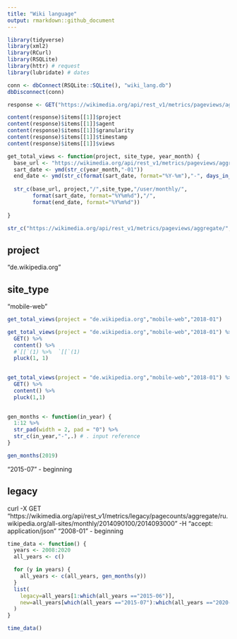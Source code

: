 ```yaml
---
title: "Wiki language"
output: rmarkdown::github_document
---
```



```r
library(tidyverse)
library(xml2)
library(RCurl)
library(RSQLite)
library(httr) # request
library(lubridate) # dates
```


```r
conn <- dbConnect(RSQLite::SQLite(), "wiki_lang.db")
dbDisconnect(conn)
```

```r
response <- GET("https://wikimedia.org/api/rest_v1/metrics/pageviews/aggregate/de.wikipedia.org/all-access/user/monthly/20180901/20180930")

```

```r
content(response)$items[[1]]$project
content(response)$items[[1]]$agent
content(response)$items[[1]]$granularity
content(response)$items[[1]]$timestamp
content(response)$items[[1]]$views
```

```r
get_total_views <- function(project, site_type, year_month) {
  base_url <- "https://wikimedia.org/api/rest_v1/metrics/pageviews/aggregate/"
  sart_date <- ymd(str_c(year_month,"-01"))
  end_date <- ymd(str_c(format(sart_date, format="%Y-%m"),"-", days_in_month(sart_date)))
  
  str_c(base_url, project,"/",site_type,"/user/monthly/",
        format(sart_date, format="%Y%m%d"),"/",
        format(end_date, format="%Y%m%d"))
  
}
```

```r
str_c("https://wikimedia.org/api/rest_v1/metrics/pageviews/aggregate/","de.wikipedia.org","/all-access/user/monthly/",20180901,"/",20180930)
```
## project
"de.wikipedia.org"

## site_type
"mobile-web"

```r
get_total_views(project = "de.wikipedia.org","mobile-web","2018-01")
```

```r
get_total_views(project = "de.wikipedia.org","mobile-web","2018-01") %>% 
  GET() %>% 
  content() %>%  
  #`[[`(1) %>%  `[[`(1)
  pluck(1, 1)
  
```
```r
get_total_views(project = "de.wikipedia.org","mobile-web","2018-01") %>% 
  GET() %>% 
  content() %>%  
  pluck(1,1)
  
```
```r
gen_months <- function(in_year) {
  1:12 %>%  
  str_pad(width = 2, pad = "0") %>% 
  str_c(in_year,"-",.) # . input reference
}

gen_months(2019)
```
"2015-07" - beginning

## legacy
curl -X GET "https://wikimedia.org/api/rest_v1/metrics/legacy/pagecounts/aggregate/ru.wikipedia.org/all-sites/monthly/2014090100/2014093000" -H "accept: application/json"
"2008-01" - beginning

```r
time_data <- function() {
  years <- 2008:2020
  all_years <- c()

  for (y in years) {
    all_years <- c(all_years, gen_months(y))  
  }
  list(
    legacy=all_years[1:which(all_years =="2015-06")],
    new=all_years[which(all_years =="2015-07"):which(all_years =="2020-07")]
  )
}

time_data()
```

